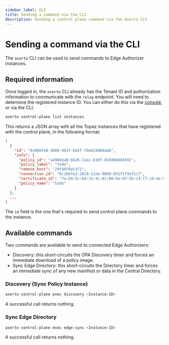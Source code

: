 ```yaml
---
sidebar_label: CLI
title: Sending a command via the CLI
description: Sending a control plane command via the Aserto CLI
---
```


# Sending a command via the CLI

The `aserto` CLI can be used to send commands to Edge Authorizer instances.

## Required information

Once logged in, the `aserto` CLI already has the Tenant ID and authorization information to communicate with the `relay` endpoint.
You will need to determine the registered instance ID. You can either do this via the [console](/docs/control-plane-guide/api#instance-id), or via the CLI.

```bash
aserto control-plane list instances
```

This returns a JSON array with all the Topaz instances that have registered with the control plane, in the following format:

```json
[
  {
    "id": "0c0607e8-3689-491f-b42f-f9eb24409abb",
    "info": {
      "policy_id": "a4966ba0-b626-11ec-810f-018dbb604591",
      "policy_label": "todo",
      "remote_host": "29f48f6dc3f1",
      "connection_id": "bc1bbfe2-20c8-11ee-9069-031f1f3ef1c7",
      "certificate_id": "7a:b9:5c:b9:31:4c:81:00:8a:97:5b:c4:f7:1d:4e:02:b8:40:b1:e4",
      "policy_name": "todo"
    }
  },
  ...
]
```

The `id` field is the one that's required to send control plane commands to the instance.

## Available commands

Two commands are available to send to connected Edge Authorizers:
* Discovery: this short-circuits the OPA Discovery timer and forces an immediate download of a policy image.
* Sync Edge Directory: this short-circuits the Directory timer and forces an immediate sync of any new manifest or data in the Central Directory.

### Discovery (Sync Policy Instance)

```bash
aserto control-plane exec discovery <Instance-ID>
```

A successful call returns nothing.

### Sync Edge Directory

```bash
aserto control-plane exec edge-sync <Instance-ID>
```

A successful call returns nothing.
